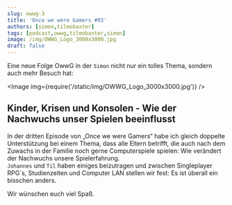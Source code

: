 ```yaml
---
slug: owwg-3
title: 'Once we were Gamers #03'
authors: [simon,tilmobaxter]
tags: [podcast,owwg,tilmobaxter,simon]
image: /img/OWWG_Logo_3000x3000.jpg
draft: false
---
```



Eine neue Folge OwwG in der `Simon` nicht nur ein tolles Thema, sondern auch mehr Besuch hat:

<Image img={require('/static/img/OWWG_Logo_3000x3000.jpg')} />

<!--truncate-->

## Kinder, Krisen und Konsolen - Wie der Nachwuchs unser Spielen beeinflusst

In der dritten Episode von „Once we were Gamers“ habe ich gleich doppelte Unterstützung bei einem Thema, dass alle Eltern betrifft, die auch nach dem Zuwachs in der Familie noch gerne Computerspiele spielen: Wie verändert der Nachwuchs unsere Spielerfahrung.  
`Johannes` und `Til` haben einiges beizutragen und zwischen Singleplayer RPG´s, Studienzeiten und Computer LAN stellen wir fest: Es ist überall ein bisschen anders. 

Wir wünschen euch viel Spaß.

<ReactPlayer
    width="100%"
    height="auto"
    controls
    url='https://m10z.picnotes.de/OwwG/OwwG_3_KinderKrisenKonsolen.mp3'
/>
